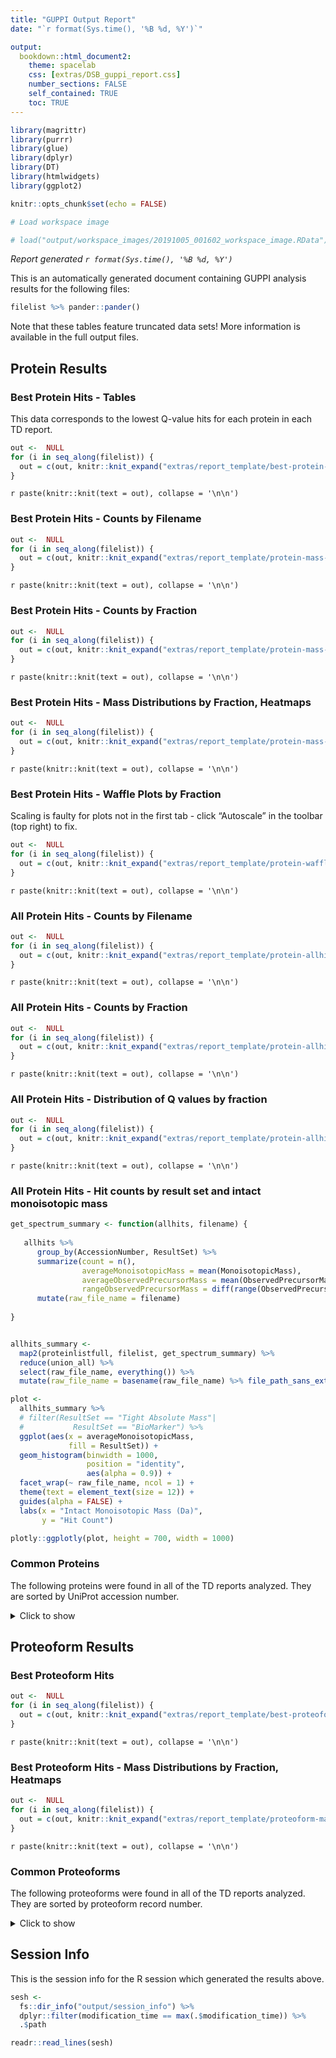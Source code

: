 ```yaml
---
title: "GUPPI Output Report"
date: "`r format(Sys.time(), '%B %d, %Y')`"

output: 
  bookdown::html_document2:
    theme: spacelab
    css: [extras/DSB_guppi_report.css]
    number_sections: FALSE
    self_contained: TRUE
    toc: TRUE
---
```


```r

library(magrittr)
library(purrr)
library(glue)
library(dplyr)
library(DT)
library(htmlwidgets)
library(ggplot2)

knitr::opts_chunk$set(echo = FALSE)
```

```r

# Load workspace image

# load("output/workspace_images/20191005_001602_workspace_image.RData")

```

*Report generated `r format(Sys.time(), '%B %d, %Y')`*

This is an automatically generated document containing GUPPI analysis results for the following files:

```r

filelist %>% pander::pander()

```

Note that these tables feature truncated data sets! More information is available in the full output files.

## Protein Results

### Best Protein Hits - Tables {.tabset .tabset-fade}

This data corresponds to the lowest Q-value hits for each protein in each TD report.

```r

out <-  NULL
for (i in seq_along(filelist)) {
  out = c(out, knitr::knit_expand("extras/report_template/best-protein-hits-tables.Rmd"))
}

```

`r paste(knitr::knit(text = out), collapse = '\n\n')`

### Best Protein Hits - Counts by Filename {.tabset .tabset-fade}

```r

out <-  NULL
for (i in seq_along(filelist)) {
  out = c(out, knitr::knit_expand("extras/report_template/protein-mass-histograms-01a.Rmd"))
}

```

`r paste(knitr::knit(text = out), collapse = '\n\n')`

### Best Protein Hits - Counts by Fraction {.tabset .tabset-fade}

```r

out <-  NULL
for (i in seq_along(filelist)) {
  out = c(out, knitr::knit_expand("extras/report_template/protein-mass-histograms-01b.Rmd"))
}

```

`r paste(knitr::knit(text = out), collapse = '\n\n')`

### Best Protein Hits - Mass Distributions by Fraction, Heatmaps {.tabset .tabset-fade}

```r

out <-  NULL
for (i in seq_along(filelist)) {
  out = c(out, knitr::knit_expand("extras/report_template/protein-mass-heatmap.Rmd"))
}

```

`r paste(knitr::knit(text = out), collapse = '\n\n')`

### Best Protein Hits - Waffle Plots by Fraction {.tabset .tabset-fade}

Scaling is faulty for plots not in the first tab - click "Autoscale" in the toolbar (top right) to fix.

```r

out <-  NULL
for (i in seq_along(filelist)) {
  out = c(out, knitr::knit_expand("extras/report_template/protein-waffle-byfraction.Rmd"))
}

```

`r paste(knitr::knit(text = out), collapse = '\n\n')`

### All Protein Hits - Counts by Filename {.tabset .tabset-fade}

```r

out <-  NULL
for (i in seq_along(filelist)) {
  out = c(out, knitr::knit_expand("extras/report_template/protein-allhits-mass-histograms-01a.Rmd"))
}

```

`r paste(knitr::knit(text = out), collapse = '\n\n')`

### All Protein Hits - Counts by Fraction {.tabset .tabset-fade}

```r

out <-  NULL
for (i in seq_along(filelist)) {
  out = c(out, knitr::knit_expand("extras/report_template/protein-allhits-mass-histograms-01b.Rmd"))
}

```

`r paste(knitr::knit(text = out), collapse = '\n\n')`

### All Protein Hits - Distribution of Q values by fraction {.tabset .tabset-fade}

```r

out <-  NULL
for (i in seq_along(filelist)) {
  out = c(out, knitr::knit_expand("extras/report_template/protein-allhits-Qvalues.Rmd"))
}

```

`r paste(knitr::knit(text = out), collapse = '\n\n')`

### All Protein Hits - Hit counts by result set and intact monoisotopic mass {.tabset .tabset-fade}

```r

get_spectrum_summary <- function(allhits, filename) {
   
   allhits %>% 
      group_by(AccessionNumber, ResultSet) %>% 
      summarize(count = n(),
                averageMonoisotopicMass = mean(MonoisotopicMass),
                averageObservedPrecursorMass = mean(ObservedPrecursorMass),
                rangeObservedPrecursorMass = diff(range(ObservedPrecursorMass))) %>%
      mutate(raw_file_name = filename)
   
}


allhits_summary <- 
  map2(proteinlistfull, filelist, get_spectrum_summary) %>% 
  reduce(union_all) %>% 
  select(raw_file_name, everything()) %>% 
  mutate(raw_file_name = basename(raw_file_name) %>% file_path_sans_ext())

plot <- 
  allhits_summary %>%
  # filter(ResultSet == "Tight Absolute Mass"|
  #           ResultSet == "BioMarker") %>% 
  ggplot(aes(x = averageMonoisotopicMass,
             fill = ResultSet)) +
  geom_histogram(binwidth = 1000, 
                 position = "identity",
                 aes(alpha = 0.9)) +
  facet_wrap(~ raw_file_name, ncol = 1) +
  theme(text = element_text(size = 12)) +
  guides(alpha = FALSE) +
  labs(x = "Intact Monoisotopic Mass (Da)",
       y = "Hit Count")

plotly::ggplotly(plot, height = 700, width = 1000)

```

### Common Proteins

The following proteins were found in all of the TD reports analyzed. They are sorted by UniProt accession number.

<details>
  <summary>Click to show</summary>

```r

accessionlist <- results_protein %>%
  .[1:(length(.) - 1)] %>% 
  map(~.$UNIPROTKB)

Reduce(intersect, accessionlist) %>%
  pander::pandoc.list()

```

</details>

## Proteoform Results

### Best Proteoform Hits {.tabset .tabset-fade}

```r

out <-  NULL
for (i in seq_along(filelist)) {
  out = c(out, knitr::knit_expand("extras/report_template/best-proteoform-hits.Rmd"))
}

```

`r paste(knitr::knit(text = out), collapse = '\n\n')`

### Best Proteoform Hits - Mass Distributions by Fraction, Heatmaps {.tabset .tabset-fade}

```r

out <-  NULL
for (i in seq_along(filelist)) {
  out = c(out, knitr::knit_expand("extras/report_template/proteoform-mass-heatmap.Rmd"))
}

```

`r paste(knitr::knit(text = out), collapse = '\n\n')`

### Common Proteoforms

The following proteoforms were found in all of the TD reports analyzed. They are sorted by proteoform record number.

<details>
  <summary>Click to show</summary>

```r

PFRlist <- results_proteoform %>%
  .[1:(length(.) - 1)] %>% 
  map(~.$ProteoformRecordNum)

Reduce(intersect, PFRlist) %>%
  pander::pandoc.list()

```

</details>

## Session Info

This is the session info for the R session which generated the results above.

```r

sesh <- 
  fs::dir_info("output/session_info") %>% 
  dplyr::filter(modification_time == max(.$modification_time)) %>% 
  .$path

readr::read_lines(sesh)

```
